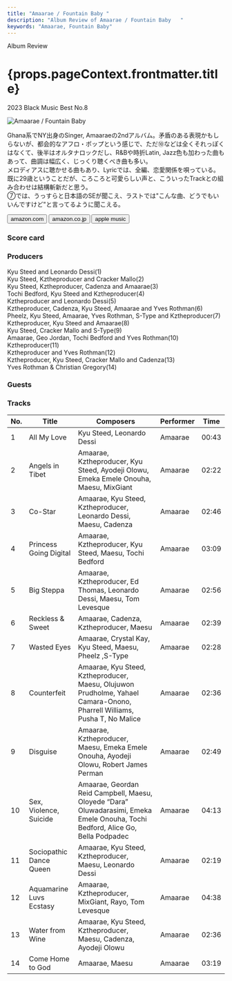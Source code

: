 ```yaml
---
title: "Amaarae / Fountain Baby	"
description: "Album Review of Amaarae / Fountain Baby	"
keywords: "Amaarae, Fountain Baby"
---
```





<p className="largeP">Album Review</p>
<h1 className="h1--no--margin">{props.pageContext.frontmatter.title}</h1>
<p className="largeP">
  <Link to="/best50/2023/">2023 Black Music Best No.8</Link>
</p>

<Row  className="image-card-group">
	<Column colMd={3} colLg={4} noGutterMdLeft="">
       <ImageCard>

![Amaarae / Fountain Baby	](../../images/cd/amaarae1L.jpg)

</ImageCard>
	</Column>
	<Column colMd={4} colLg={8} noGutterMdLeft="">
	  <p>
	    Ghana系でNY出身のSinger, Amaaraeの2ndアルバム。矛盾のある表現かもしらないが、都会的なアフロ・ポップという感じで、ただ⑩などは全くそれっぽくはなくて、後半はオルタナロックだし、R&Bや時折Latin, Jazz色も加わった曲もあって、曲調は幅広く、じっくり聴くべき曲も多い。
      <br/>メロディアスに聴かせる曲もあり、Lyricでは、全編、恋愛関係を唄っている。既に29歳ということだが、ころころと可愛らしい声と、こういったTrackとの組み合わせは結構斬新だと思う。
      <br/>⑦では、うっすらと日本語のSEが聞こえ、ラストでは"こんな曲、どうでもいいんですけど"と言ってるように聞こえる。
    </p>
    <div>
	    <Button className="button-right-mergin"  href="https://amzn.to/3Qjrtfc" renderIcon={ArrowUpRight} size='sm' kind='primary'>
        amazon.com
      </Button>
      <Button className="button-right-mergin"  href="https://amzn.to/3QBQ7Jx" renderIcon={ArrowUpRight} size='sm' kind='secondary'>
        amazon.co.jp
      </Button>
      <Button className="button-right-mergin"  href="https://apple.co/496SICt" renderIcon={ArrowUpRight} size='sm' kind='tertiary'>
        apple music
      </Button>
	  </div>
	</Column>
  <AdvJS2/>
</Row>
<Row >
  <Column colMd={4} colLg={4} noGutterMdLeft="">
    <div>
      <h3>Score card</h3>
	    <SliderJS1 value="5" />
      <SliderJS2 value="2" />
	    <SliderJS3 value="1" />
      <SliderJS4 value="9" />
    </div>
  </Column>
  <Column colMd={4} colLg={8} noGutterMdLeft="">
    <div>
      <h3>Producers</h3>
      <p>
        Kyu Steed and Leonardo Dessi(1)
        <br/>Kyu Steed, Kztheproducer and Cracker Mallo(2)
        <br/>Kyu Steed, Kztheproducer, Cadenza and Amaarae(3)
        <br/>Tochi Bedford, Kyu Steed and Kztheproducer(4)
        <br/>Kztheproducer and Leonardo Dessi(5)
        <br/>Kztheproducer, Cadenza, Kyu Steed, Amaarae and Yves Rothman(6)
        <br/>Pheelz, Kyu Steed, Amaarae, Yves Rothman, S-Type and Kztheproducer(7)
        <br/>Kztheproducer, Kyu Steed and Amaarae(8)
        <br/>Kyu Steed, Cracker Mallo and S-Type(9)
        <br/>Amaarae, Geo Jordan, Tochi Bedford and Yves Rothman(10)
        <br/>Kztheproducer(11)
        <br/>Kztheproducer and Yves Rothman(12)
        <br/>Kztheproducer, Kyu Steed, Cracker Mallo and Cadenza(13)
        <br/>Yves Rothman & Christian Gregory(14)
      </p>
      <h3>Guests</h3>
      <p>
      </p>
    </div>
  </Column>
</Row>

<h3>Tracks</h3>

| No. | Title                   | Composers                                                                                                                        | Performer | Time  |
| --- | ----------------------- | -------------------------------------------------------------------------------------------------------------------------------- | --------- | ----- |
| 1   | All My Love             | Kyu Steed, Leonardo Dessi                                                                                                        | Amaarae   | 00:43 |
| 2   | Angels in Tibet         | Amaarae, Kztheproducer, Kyu Steed, Ayodeji Olowu, Emeka Emele Onouha, Maesu, MixGiant                                            | Amaarae   | 02:22 |
| 3   | Co-Star                 | Amaarae, Kyu Steed, Kztheproducer, Leonardo Dessi, Maesu, Cadenza                                                                | Amaarae   | 02:46 |
| 4   | Princess Going Digital  | Amaarae, Kztheproducer, Kyu Steed, Maesu, Tochi Bedford                                                                          | Amaarae   | 03:09 |
| 5   | Big Steppa              | Amaarae, Kztheproducer, Ed Thomas, Leonardo Dessi, Maesu, Tom Levesque                                                           | Amaarae   | 02:56 |
| 6   | Reckless & Sweet        | Amaarae, Cadenza, Kztheproducer, Maesu                                                                                           | Amaarae   | 02:39 |
| 7   | Wasted Eyes             | Amaarae, Crystal Kay, Kyu Steed, Maesu, Pheelz ,S-Type                                                                           | Amaarae   | 02:28 |
| 8   | Counterfeit             | Amaarae, Kyu Steed, Kztheproducer, Maesu, Olujuwon Prudholme, Yahael Camara-Onono, Pharrell Williams, Pusha T, No Malice         | Amaarae   | 02:36 |
| 9   | Disguise                | Amaarae, Kztheproducer, Maesu, Emeka Emele Onouha, Ayodeji Olowu, Robert James Perman                                            | Amaarae   | 02:49 |
| 10  | Sex, Violence, Suicide  | Amaarae, Geordan Reid Campbell, Maesu, Oloyede “Dara” Oluwadarasimi, Emeka Emele Onouha, Tochi Bedford, Alice Go, Bella Podpadec | Amaarae   | 04:13 |
| 11  | Sociopathic Dance Queen | Amaarae, Kyu Steed, Kztheproducer, Maesu, Leonardo Dessi                                                                         | Amaarae   | 02:19 |
| 12  | Aquamarine Luvs Ecstasy | Amaarae, Kztheproducer, MixGiant, Rayo, Tom Levesque                                                                             | Amaarae   | 04:38 |
| 13  | Water from Wine         | Amaarae, Kyu Steed, Kztheproducer, Maesu, Cadenza, Ayodeji Olowu                                                                 | Amaarae   | 02:36 |
| 14  | Come Home to God        | Amaarae, Maesu                                                                                                                   | Amaarae   | 03:19 |

<AdvJS3 />
